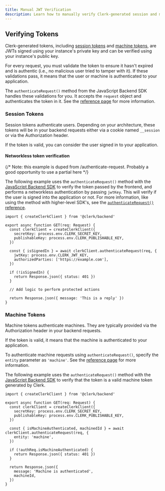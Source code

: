 ```yaml
---
title: Manual JWT Verification
description: Learn how to manually verify Clerk-generated session and machine tokens (JWTs).
---
```


## Verifying Tokens

Clerk-generated tokens, including [session tokens](/docs/backend-requests/resources/session-tokens) and [machine tokens](/docs/backend-requests/resources/machine-tokens), are JWTs signed using your instance's private key and can be verified using your instance's public key.

For every request, you must validate the token to ensure it hasn't expired and is authentic (i.e., no malicious user tried to tamper with it). If these validations pass, it means that the user or machine is authenticated to your application.

The `authenticateRequest()` method from the JavaScript Backend SDK handles these validations for you. It accepts the `request` object and authenticates the token in it. See the [reference page](/docs/references/backend/authenticate-request) for more information.

### Session Tokens

Session tokens authenticate users. Depending on your architecture, these tokens will be in your backend requests either via a cookie named `__session` or via the Authorization header.

If the token is valid, you can consider the user signed in to your application.

#### Networkless token verification

{/* Note: this example is duped from /authenticate-request. Probably a good opportunity to use a partial here */}

The following example uses the `authenticateRequest()` method with the [JavaScript Backend SDK](/docs/references/backend/overview) to verify the token passed by the frontend, and performs a networkless authentication by passing `jwtKey`. This will verify if the user is signed into the application or not. For more information, like using the method with higher-level SDK's, see the [`authenticateRequest()` reference](/docs/references/backend/authenticate-request).

```tsx
import { createClerkClient } from '@clerk/backend'

export async function GET(req: Request) {
  const clerkClient = createClerkClient({
    secretKey: process.env.CLERK_SECRET_KEY,
    publishableKey: process.env.CLERK_PUBLISHABLE_KEY,
  })

  const { isSignedIn } = await clerkClient.authenticateRequest(req, {
    jwtKey: process.env.CLERK_JWT_KEY,
    authorizedParties: ['https://example.com'],
  })

  if (!isSignedIn) {
    return Response.json({ status: 401 })
  }

  // Add logic to perform protected actions

  return Response.json({ message: 'This is a reply' })
}
```

### Machine Tokens

Machine tokens authenticate machines. They are typically provided via the Authorization header in your backend requests.

If the token is valid, it means that the machine is authenticated to your application.

To authenticate machine requests using `authenticateRequest()`, specify the `entity` parameter as `'machine'`. See the [reference page](/docs/references/backend/authenticate-request) for more information.

The following example uses the `authenticateRequest()` method with the [JavaScript Backend SDK](/docs/references/backend/overview) to verify that the token is a valid machine token generated by Clerk.

```tsx
import { createClerkClient } from '@clerk/backend'

export async function GET(req: Request) {
  const clerkClient = createClerkClient({
    secretKey: process.env.CLERK_SECRET_KEY,
    publishableKey: process.env.CLERK_PUBLISHABLE_KEY,
  })

  const { isMachineAuthenticated, machinedId } = await clerkClient.authenticateRequest(req, {
    entity: 'machine',
  })

  if (!authReq.isMachineAuthenticated) {
    return Response.json({ status: 401 })
  }

  return Response.json({
    message: 'Machine is authenticated',
    machineId,
  })
}
```
